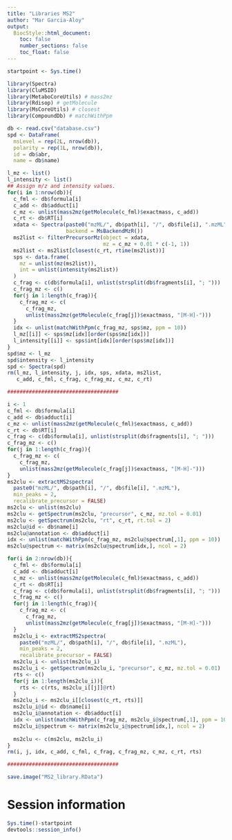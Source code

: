 ```yaml
---
title: "Libraries MS2"
author: "Mar Garcia-Aloy"
output: 
  BiocStyle::html_document:
    toc: false
    number_sections: false
    toc_float: false
---
```


```r
startpoint <- Sys.time()
```

```r
library(Spectra)
library(CluMSID)
library(MetaboCoreUtils) # mass2mz
library(Rdisop) # getMolecule
library(MsCoreUtils) # closest
library(CompoundDb) # matchWithPpm 

db <- read.csv("database.csv")
spd <- DataFrame(
  msLevel = rep(2L, nrow(db)),
  polarity = rep(1L, nrow(db)),
  id = db$abr,
  name = db$name)

l_mz <- list()
l_intensity <- list()
## Assign m/z and intensity values.
for(i in 1:nrow(db)){
  c_fml <- db$formula[i]
  c_add <- db$adduct[i]
  c_mz <- unlist(mass2mz(getMolecule(c_fml)$exactmass, c_add))
  c_rt <- db$RT[i]
  xdata <- Spectra(paste0("mzML/", db$path[i], "/", db$file[i], ".mzML"), 
                   backend = MsBackendMzR())
  ms2list <- filterPrecursorMz(object = xdata, 
                               mz = c_mz + 0.01 * c(-1, 1))
  ms2list <- ms2list[closest(c_rt, rtime(ms2list))]
  sps <- data.frame(
    mz = unlist(mz(ms2list)),
    int = unlist(intensity(ms2list))
  )
  c_frag <- c(db$formula[i], unlist(strsplit(db$fragments[i], "; ")))
  c_frag_mz <- c()
  for(j in 1:length(c_frag)){
    c_frag_mz <- c(
      c_frag_mz, 
      unlist(mass2mz(getMolecule(c_frag[j])$exactmass, "[M-H]-")))
  }
  idx <- unlist(matchWithPpm(c_frag_mz, sps$mz, ppm = 10))
  l_mz[[i]] <- sps$mz[idx][order(sps$mz[idx])]
  l_intensity[[i]] <- sps$int[idx][order(sps$mz[idx])]
}
spd$mz <- l_mz
spd$intensity <- l_intensity
spd <- Spectra(spd)
rm(l_mz, l_intensity, j, idx, sps, xdata, ms2list,
   c_add, c_fml, c_frag, c_frag_mz, c_mz, c_rt)

####################################

i <- 1
c_fml <- db$formula[i]
c_add <- db$adduct[i]
c_mz <- unlist(mass2mz(getMolecule(c_fml)$exactmass, c_add))
c_rt <- db$RT[i]
c_frag <- c(db$formula[i], unlist(strsplit(db$fragments[i], "; ")))
c_frag_mz <- c()
for(j in 1:length(c_frag)){
  c_frag_mz <- c(
    c_frag_mz, 
    unlist(mass2mz(getMolecule(c_frag[j])$exactmass, "[M-H]-")))
}
ms2clu <- extractMS2spectra(
  paste0("mzML/", db$path[i], "/", db$file[i], ".mzML"),
  min_peaks = 2,
  recalibrate_precursor = FALSE)
ms2clu <- unlist(ms2clu)
ms2clu <- getSpectrum(ms2clu, "precursor", c_mz, mz.tol = 0.01)
ms2clu <- getSpectrum(ms2clu, "rt", c_rt, rt.tol = 2)
ms2clu@id <- db$name[i]
ms2clu@annotation <- db$adduct[i]
idx <- unlist(matchWithPpm(c_frag_mz, ms2clu@spectrum[,1], ppm = 10))
ms2clu@spectrum <- matrix(ms2clu@spectrum[idx,], ncol = 2)

for(i in 2:nrow(db)){
  c_fml <- db$formula[i]
  c_add <- db$adduct[i]
  c_mz <- unlist(mass2mz(getMolecule(c_fml)$exactmass, c_add))
  c_rt <- db$RT[i]
  c_frag <- c(db$formula[i], unlist(strsplit(db$fragments[i], "; ")))
  c_frag_mz <- c()
  for(j in 1:length(c_frag)){
    c_frag_mz <- c(
      c_frag_mz, 
      unlist(mass2mz(getMolecule(c_frag[j])$exactmass, "[M-H]-")))
  }
  ms2clu_i <- extractMS2spectra(
    paste0("mzML/", db$path[i], "/", db$file[i], ".mzML"),
    min_peaks = 2,
    recalibrate_precursor = FALSE)
  ms2clu_i <- unlist(ms2clu_i)
  ms2clu_i <- getSpectrum(ms2clu_i, "precursor", c_mz, mz.tol = 0.01)
  rts <- c()
  for(j in 1:length(ms2clu_i)){
    rts <- c(rts, ms2clu_i[[j]]@rt)
  }
  ms2clu_i <- ms2clu_i[[closest(c_rt, rts)]]
  ms2clu_i@id <- db$name[i]
  ms2clu_i@annotation <- db$adduct[i]
  idx <- unlist(matchWithPpm(c_frag_mz, ms2clu_i@spectrum[,1], ppm = 10))
  ms2clu_i@spectrum <- matrix(ms2clu_i@spectrum[idx,], ncol = 2)
  
  ms2clu <- c(ms2clu, ms2clu_i)
}
rm(i, j, idx, c_add, c_fml, c_frag, c_frag_mz, c_mz, c_rt, rts)

####################################

save.image("MS2_library.RData")
```


# Session information

```r
Sys.time()-startpoint
devtools::session_info()
```
